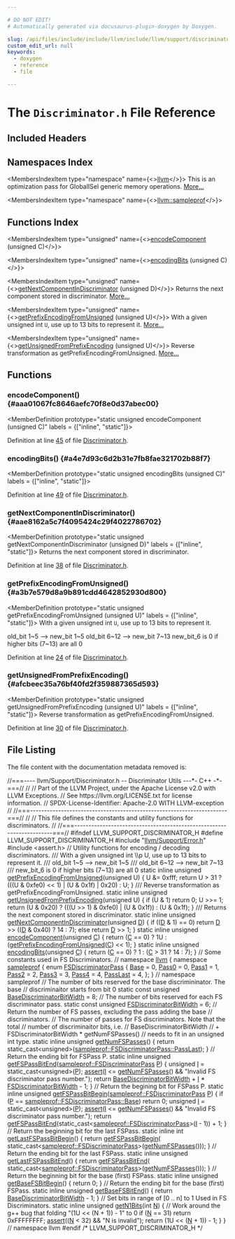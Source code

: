 ```yaml
---

# DO NOT EDIT!
# Automatically generated via docusaurus-plugin-doxygen by Doxygen.

slug: /api/files/include/include/llvm/include/llvm/support/discriminator-h
custom_edit_url: null
keywords:
  - doxygen
  - reference
  - file

---
```





# The `Discriminator.h` File Reference

<DoxygenPage pluginConfig={pluginConfig}>



## Included Headers

<IncludesList>
<IncludesListItem
  filePath="llvm/Support/Error.h"
  permalink="/docs/api/files/include/include/llvm/include/llvm/support/error-h"
  isLocal="true" />
<IncludesListItem
  filePath="assert.h"
  permalink=""
  isLocal="false" />
</IncludesList>

## Namespaces Index

<MembersIndex>

<MembersIndexItem
  type="namespace"
  name={<><a href="/docs/api/namespaces/llvm">llvm</a></>}>
This is an optimization pass for GlobalISel generic memory operations. <a href="/docs/api/namespaces/llvm/#details">More...</a>
</MembersIndexItem>

<MembersIndexItem
  type="namespace"
  name={<><a href="/docs/api/namespaces/llvm/sampleprof">llvm::sampleprof</a></>}>
</MembersIndexItem>

</MembersIndex>

## Functions Index

<MembersIndex>

<MembersIndexItem
  type="unsigned"
  name={<><a href="#aaa01067fc8646aefc70f8e0d37abec00">encodeComponent</a> (unsigned C)</>}>
</MembersIndexItem>

<MembersIndexItem
  type="unsigned"
  name={<><a href="#a4e7d93c6d2b31e7fb8fae321702b88f7">encodingBits</a> (unsigned C)</>}>
</MembersIndexItem>

<MembersIndexItem
  type="unsigned"
  name={<><a href="#aae8162a5c7f4095424c29f4022786702">getNextComponentInDiscriminator</a> (unsigned D)</>}>
Returns the next component stored in discriminator. <a href="#aae8162a5c7f4095424c29f4022786702">More...</a>
</MembersIndexItem>

<MembersIndexItem
  type="unsigned"
  name={<><a href="#a3b7e579d8a9b891cdd4642852930d800">getPrefixEncodingFromUnsigned</a> (unsigned U)</>}>
With a given unsigned int <code>U</code>, use up to 13 bits to represent it. <a href="#a3b7e579d8a9b891cdd4642852930d800">More...</a>
</MembersIndexItem>

<MembersIndexItem
  type="unsigned"
  name={<><a href="#afcbeec35a76bf40fd2f359887365d593">getUnsignedFromPrefixEncoding</a> (unsigned U)</>}>
Reverse transformation as getPrefixEncodingFromUnsigned. <a href="#afcbeec35a76bf40fd2f359887365d593">More...</a>
</MembersIndexItem>

</MembersIndex>


<SectionDefinition>

## Functions

### encodeComponent() {#aaa01067fc8646aefc70f8e0d37abec00}

<MemberDefinition
  prototype="static unsigned encodeComponent (unsigned C)"
  labels = {["inline", "static"]}>

Definition at line <a href="#l00045">45</a> of file <a href="/docs/api/files/include/include/llvm/include/llvm/support/discriminator-h">Discriminator.h</a>.
</MemberDefinition>

### encodingBits() {#a4e7d93c6d2b31e7fb8fae321702b88f7}

<MemberDefinition
  prototype="static unsigned encodingBits (unsigned C)"
  labels = {["inline", "static"]}>

Definition at line <a href="#l00049">49</a> of file <a href="/docs/api/files/include/include/llvm/include/llvm/support/discriminator-h">Discriminator.h</a>.
</MemberDefinition>

### getNextComponentInDiscriminator() {#aae8162a5c7f4095424c29f4022786702}

<MemberDefinition
  prototype="static unsigned getNextComponentInDiscriminator (unsigned D)"
  labels = {["inline", "static"]}>
Returns the next component stored in discriminator.

Definition at line <a href="#l00038">38</a> of file <a href="/docs/api/files/include/include/llvm/include/llvm/support/discriminator-h">Discriminator.h</a>.
</MemberDefinition>

### getPrefixEncodingFromUnsigned() {#a3b7e579d8a9b891cdd4642852930d800}

<MemberDefinition
  prototype="static unsigned getPrefixEncodingFromUnsigned (unsigned U)"
  labels = {["inline", "static"]}>
With a given unsigned int <code>U</code>, use up to 13 bits to represent it.

old&#95;bit 1~5 --&gt; new&#95;bit 1~5 old&#95;bit 6~12 --&gt; new&#95;bit 7~13 new&#95;bit&#95;6 is 0 if higher bits (7~13) are all 0

Definition at line <a href="#l00024">24</a> of file <a href="/docs/api/files/include/include/llvm/include/llvm/support/discriminator-h">Discriminator.h</a>.
</MemberDefinition>

### getUnsignedFromPrefixEncoding() {#afcbeec35a76bf40fd2f359887365d593}

<MemberDefinition
  prototype="static unsigned getUnsignedFromPrefixEncoding (unsigned U)"
  labels = {["inline", "static"]}>
Reverse transformation as getPrefixEncodingFromUnsigned.

Definition at line <a href="#l00030">30</a> of file <a href="/docs/api/files/include/include/llvm/include/llvm/support/discriminator-h">Discriminator.h</a>.
</MemberDefinition>

</SectionDefinition>

## File Listing

The file content with the documentation metadata removed is:

<ProgramListing>

<Link id="l00001" /><CodeLine lineNumber="1"><span class="doxyHighlightComment">//===---- llvm/Support/Discriminator.h -- Discriminator Utils ---&#42;- C++ -&#42;-===//</span></CodeLine>
<Link id="l00002" /><CodeLine lineNumber="2"><span class="doxyHighlightComment">//</span></CodeLine>
<Link id="l00003" /><CodeLine lineNumber="3"><span class="doxyHighlightComment">// Part of the LLVM Project, under the Apache License v2.0 with LLVM Exceptions.</span></CodeLine>
<Link id="l00004" /><CodeLine lineNumber="4"><span class="doxyHighlightComment">// See https://llvm.org/LICENSE.txt for license information.</span></CodeLine>
<Link id="l00005" /><CodeLine lineNumber="5"><span class="doxyHighlightComment">// SPDX-License-Identifier: Apache-2.0 WITH LLVM-exception</span></CodeLine>
<Link id="l00006" /><CodeLine lineNumber="6"><span class="doxyHighlightComment">//</span></CodeLine>
<Link id="l00007" /><CodeLine lineNumber="7"><span class="doxyHighlightComment">//===----------------------------------------------------------------------===//</span></CodeLine>
<Link id="l00008" /><CodeLine lineNumber="8"><span class="doxyHighlightComment">//</span></CodeLine>
<Link id="l00009" /><CodeLine lineNumber="9"><span class="doxyHighlightComment">// This file defines the constants and utility functions for discriminators.</span></CodeLine>
<Link id="l00010" /><CodeLine lineNumber="10"><span class="doxyHighlightComment">//</span></CodeLine>
<Link id="l00011" /><CodeLine lineNumber="11"><span class="doxyHighlightComment">//===----------------------------------------------------------------------===//</span></CodeLine>
<Link id="l00012" /><CodeLine lineNumber="12"></CodeLine>
<Link id="l00013" /><CodeLine lineNumber="13"><span class="doxyHighlightPreprocessor">#ifndef LLVM&#95;SUPPORT&#95;DISCRIMINATOR&#95;H</span></CodeLine>
<Link id="l00014" /><CodeLine lineNumber="14"><span class="doxyHighlightPreprocessor">#define LLVM&#95;SUPPORT&#95;DISCRIMINATOR&#95;H</span></CodeLine>
<Link id="l00015" /><CodeLine lineNumber="15"></CodeLine>
<Link id="l00016" /><CodeLine lineNumber="16"><span class="doxyHighlightPreprocessor">#include &quot;<a href="/docs/api/files/include/include/llvm/include/llvm/support/error-h">llvm/Support/Error.h</a>&quot;</span></CodeLine>
<Link id="l00017" /><CodeLine lineNumber="17"><span class="doxyHighlightPreprocessor">#include &lt;assert.h&gt;</span></CodeLine>
<Link id="l00018" /><CodeLine lineNumber="18"></CodeLine>
<Link id="l00019" /><CodeLine lineNumber="19"><span class="doxyHighlightComment">// Utility functions for encoding / decoding discriminators.</span></CodeLine>
<Link id="l00020" /><CodeLine lineNumber="20"><span class="doxyHighlightComment">/// With a given unsigned int \\p U, use up to 13 bits to represent it.</span></CodeLine>
<Link id="l00021" /><CodeLine lineNumber="21"><span class="doxyHighlightComment">/// old&#95;bit 1~5  --&gt; new&#95;bit 1~5</span></CodeLine>
<Link id="l00022" /><CodeLine lineNumber="22"><span class="doxyHighlightComment">/// old&#95;bit 6~12 --&gt; new&#95;bit 7~13</span></CodeLine>
<Link id="l00023" /><CodeLine lineNumber="23"><span class="doxyHighlightComment">/// new&#95;bit&#95;6 is 0 if higher bits (7~13) are all 0</span></CodeLine>
<Link id="l00024" /><CodeLine lineNumber="24" lineLink="#a3b7e579d8a9b891cdd4642852930d800"><span class="doxyHighlightKeyword">static</span><span class="doxyHighlight"> </span><span class="doxyHighlightKeyword">inline</span><span class="doxyHighlight"> </span><span class="doxyHighlightKeywordType">unsigned</span><span class="doxyHighlight"> <a href="#a3b7e579d8a9b891cdd4642852930d800">getPrefixEncodingFromUnsigned</a>(</span><span class="doxyHighlightKeywordType">unsigned</span><span class="doxyHighlight"> U) &#123;</span></CodeLine>
<Link id="l00025" /><CodeLine lineNumber="25"><span class="doxyHighlight">  U &amp;= 0xfff;</span></CodeLine>
<Link id="l00026" /><CodeLine lineNumber="26"><span class="doxyHighlight">  </span><span class="doxyHighlightKeywordFlow">return</span><span class="doxyHighlight"> U &gt; 31 ? (((U &amp; 0xfe0) &lt;&lt; 1) | (U &amp; 0x1f) | 0x20) : U;</span></CodeLine>
<Link id="l00027" /><CodeLine lineNumber="27"><span class="doxyHighlight">&#125;</span></CodeLine>
<Link id="l00028" /><CodeLine lineNumber="28"></CodeLine>
<Link id="l00029" /><CodeLine lineNumber="29"><span class="doxyHighlightComment">/// Reverse transformation as getPrefixEncodingFromUnsigned.</span></CodeLine>
<Link id="l00030" /><CodeLine lineNumber="30" lineLink="#afcbeec35a76bf40fd2f359887365d593"><span class="doxyHighlightKeyword">static</span><span class="doxyHighlight"> </span><span class="doxyHighlightKeyword">inline</span><span class="doxyHighlight"> </span><span class="doxyHighlightKeywordType">unsigned</span><span class="doxyHighlight"> <a href="#afcbeec35a76bf40fd2f359887365d593">getUnsignedFromPrefixEncoding</a>(</span><span class="doxyHighlightKeywordType">unsigned</span><span class="doxyHighlight"> U) &#123;</span></CodeLine>
<Link id="l00031" /><CodeLine lineNumber="31"><span class="doxyHighlight">  </span><span class="doxyHighlightKeywordFlow">if</span><span class="doxyHighlight"> (U &amp; 1)</span></CodeLine>
<Link id="l00032" /><CodeLine lineNumber="32"><span class="doxyHighlight">    </span><span class="doxyHighlightKeywordFlow">return</span><span class="doxyHighlight"> 0;</span></CodeLine>
<Link id="l00033" /><CodeLine lineNumber="33"><span class="doxyHighlight">  U &gt;&gt;= 1;</span></CodeLine>
<Link id="l00034" /><CodeLine lineNumber="34"><span class="doxyHighlight">  </span><span class="doxyHighlightKeywordFlow">return</span><span class="doxyHighlight"> (U &amp; 0x20) ? (((U &gt;&gt; 1) &amp; 0xfe0) | (U &amp; 0x1f)) : (U &amp; 0x1f);</span></CodeLine>
<Link id="l00035" /><CodeLine lineNumber="35"><span class="doxyHighlight">&#125;</span></CodeLine>
<Link id="l00036" /><CodeLine lineNumber="36"></CodeLine>
<Link id="l00037" /><CodeLine lineNumber="37"><span class="doxyHighlightComment">/// Returns the next component stored in discriminator.</span></CodeLine>
<Link id="l00038" /><CodeLine lineNumber="38" lineLink="#aae8162a5c7f4095424c29f4022786702"><span class="doxyHighlightKeyword">static</span><span class="doxyHighlight"> </span><span class="doxyHighlightKeyword">inline</span><span class="doxyHighlight"> </span><span class="doxyHighlightKeywordType">unsigned</span><span class="doxyHighlight"> <a href="#aae8162a5c7f4095424c29f4022786702">getNextComponentInDiscriminator</a>(</span><span class="doxyHighlightKeywordType">unsigned</span><span class="doxyHighlight"> <a href="/docs/api/files/lib/lib/ir/builtingcs-cpp/#a6a9f043784cf87001c84980afa76da82">D</a>) &#123;</span></CodeLine>
<Link id="l00039" /><CodeLine lineNumber="39"><span class="doxyHighlight">  </span><span class="doxyHighlightKeywordFlow">if</span><span class="doxyHighlight"> ((<a href="/docs/api/files/lib/lib/ir/builtingcs-cpp/#a6a9f043784cf87001c84980afa76da82">D</a> &amp; 1) == 0)</span></CodeLine>
<Link id="l00040" /><CodeLine lineNumber="40"><span class="doxyHighlight">    </span><span class="doxyHighlightKeywordFlow">return</span><span class="doxyHighlight"> <a href="/docs/api/files/lib/lib/ir/builtingcs-cpp/#a6a9f043784cf87001c84980afa76da82">D</a> &gt;&gt; ((<a href="/docs/api/files/lib/lib/ir/builtingcs-cpp/#a6a9f043784cf87001c84980afa76da82">D</a> &amp; 0x40) ? 14 : 7);</span></CodeLine>
<Link id="l00041" /><CodeLine lineNumber="41"><span class="doxyHighlight">  </span><span class="doxyHighlightKeywordFlow">else</span></CodeLine>
<Link id="l00042" /><CodeLine lineNumber="42"><span class="doxyHighlight">    </span><span class="doxyHighlightKeywordFlow">return</span><span class="doxyHighlight"> <a href="/docs/api/files/lib/lib/ir/builtingcs-cpp/#a6a9f043784cf87001c84980afa76da82">D</a> &gt;&gt; 1;</span></CodeLine>
<Link id="l00043" /><CodeLine lineNumber="43"><span class="doxyHighlight">&#125;</span></CodeLine>
<Link id="l00044" /><CodeLine lineNumber="44"></CodeLine>
<Link id="l00045" /><CodeLine lineNumber="45" lineLink="#aaa01067fc8646aefc70f8e0d37abec00"><span class="doxyHighlightKeyword">static</span><span class="doxyHighlight"> </span><span class="doxyHighlightKeyword">inline</span><span class="doxyHighlight"> </span><span class="doxyHighlightKeywordType">unsigned</span><span class="doxyHighlight"> <a href="#aaa01067fc8646aefc70f8e0d37abec00">encodeComponent</a>(</span><span class="doxyHighlightKeywordType">unsigned</span><span class="doxyHighlight"> <a href="/docs/api/files/lib/lib/ir/builtingcs-cpp/#a1960c14773241d6a238d2db593abe552">C</a>) &#123;</span></CodeLine>
<Link id="l00046" /><CodeLine lineNumber="46"><span class="doxyHighlight">  </span><span class="doxyHighlightKeywordFlow">return</span><span class="doxyHighlight"> (<a href="/docs/api/files/lib/lib/ir/builtingcs-cpp/#a1960c14773241d6a238d2db593abe552">C</a> == 0) ? 1U : (<a href="#a3b7e579d8a9b891cdd4642852930d800">getPrefixEncodingFromUnsigned</a>(<a href="/docs/api/files/lib/lib/ir/builtingcs-cpp/#a1960c14773241d6a238d2db593abe552">C</a>) &lt;&lt; 1);</span></CodeLine>
<Link id="l00047" /><CodeLine lineNumber="47"><span class="doxyHighlight">&#125;</span></CodeLine>
<Link id="l00048" /><CodeLine lineNumber="48"></CodeLine>
<Link id="l00049" /><CodeLine lineNumber="49" lineLink="#a4e7d93c6d2b31e7fb8fae321702b88f7"><span class="doxyHighlightKeyword">static</span><span class="doxyHighlight"> </span><span class="doxyHighlightKeyword">inline</span><span class="doxyHighlight"> </span><span class="doxyHighlightKeywordType">unsigned</span><span class="doxyHighlight"> <a href="#a4e7d93c6d2b31e7fb8fae321702b88f7">encodingBits</a>(</span><span class="doxyHighlightKeywordType">unsigned</span><span class="doxyHighlight"> <a href="/docs/api/files/lib/lib/ir/builtingcs-cpp/#a1960c14773241d6a238d2db593abe552">C</a>) &#123;</span></CodeLine>
<Link id="l00050" /><CodeLine lineNumber="50"><span class="doxyHighlight">  </span><span class="doxyHighlightKeywordFlow">return</span><span class="doxyHighlight"> (<a href="/docs/api/files/lib/lib/ir/builtingcs-cpp/#a1960c14773241d6a238d2db593abe552">C</a> == 0) ? 1 : (<a href="/docs/api/files/lib/lib/ir/builtingcs-cpp/#a1960c14773241d6a238d2db593abe552">C</a> &gt; 31 ? 14 : 7);</span></CodeLine>
<Link id="l00051" /><CodeLine lineNumber="51"><span class="doxyHighlight">&#125;</span></CodeLine>
<Link id="l00052" /><CodeLine lineNumber="52"></CodeLine>
<Link id="l00053" /><CodeLine lineNumber="53"><span class="doxyHighlightComment">// Some constants used in FS Discriminators.</span></CodeLine>
<Link id="l00054" /><CodeLine lineNumber="54"><span class="doxyHighlightComment">//</span></CodeLine>
<Link id="l00055" /><CodeLine lineNumber="55"><span class="doxyHighlightKeyword">namespace </span><span class="doxyHighlight"><a href="/docs/api/namespaces/llvm">llvm</a> &#123;</span></CodeLine>
<Link id="l00056" /><CodeLine lineNumber="56"><span class="doxyHighlightKeyword">namespace </span><span class="doxyHighlight"><a href="/docs/api/namespaces/llvm/sampleprof">sampleprof</a> &#123;</span></CodeLine>
<Link id="l00057" /><CodeLine lineNumber="57" lineLink="/docs/api/namespaces/llvm/sampleprof/#a702f69807459cc25db5754a5f179d3fc"><span class="doxyHighlightKeyword">enum</span><span class="doxyHighlight"> <a href="/docs/api/namespaces/llvm/sampleprof/#a702f69807459cc25db5754a5f179d3fc">FSDiscriminatorPass</a> &#123;</span></CodeLine>
<Link id="l00058" /><CodeLine lineNumber="58" lineLink="/docs/api/namespaces/llvm/sampleprof/#a702f69807459cc25db5754a5f179d3fcaf6fbeb8fa9f451468611536b00878d41"><span class="doxyHighlight">  <a href="/docs/api/namespaces/llvm/sampleprof/#a702f69807459cc25db5754a5f179d3fcaf6fbeb8fa9f451468611536b00878d41">Base</a> = 0,</span></CodeLine>
<Link id="l00059" /><CodeLine lineNumber="59" lineLink="/docs/api/namespaces/llvm/sampleprof/#a702f69807459cc25db5754a5f179d3fcaecac75b312553224eca5a13b7e222e4c"><span class="doxyHighlight">  <a href="/docs/api/namespaces/llvm/sampleprof/#a702f69807459cc25db5754a5f179d3fcaecac75b312553224eca5a13b7e222e4c">Pass0</a> = 0,</span></CodeLine>
<Link id="l00060" /><CodeLine lineNumber="60" lineLink="/docs/api/namespaces/llvm/sampleprof/#a702f69807459cc25db5754a5f179d3fcace32085fe6ce312e1c9cbd47be81e1dd"><span class="doxyHighlight">  <a href="/docs/api/namespaces/llvm/sampleprof/#a702f69807459cc25db5754a5f179d3fcace32085fe6ce312e1c9cbd47be81e1dd">Pass1</a> = 1,</span></CodeLine>
<Link id="l00061" /><CodeLine lineNumber="61" lineLink="/docs/api/namespaces/llvm/sampleprof/#a702f69807459cc25db5754a5f179d3fca3c638985cb838784ad418f440c5cfa88"><span class="doxyHighlight">  <a href="/docs/api/namespaces/llvm/sampleprof/#a702f69807459cc25db5754a5f179d3fca3c638985cb838784ad418f440c5cfa88">Pass2</a> = 2,</span></CodeLine>
<Link id="l00062" /><CodeLine lineNumber="62" lineLink="/docs/api/namespaces/llvm/sampleprof/#a702f69807459cc25db5754a5f179d3fcadf1f12c009d4377e0c4046e27d0010dd"><span class="doxyHighlight">  <a href="/docs/api/namespaces/llvm/sampleprof/#a702f69807459cc25db5754a5f179d3fcadf1f12c009d4377e0c4046e27d0010dd">Pass3</a> = 3,</span></CodeLine>
<Link id="l00063" /><CodeLine lineNumber="63" lineLink="/docs/api/namespaces/llvm/sampleprof/#a702f69807459cc25db5754a5f179d3fcab1413fdfc73aba9979becfeb75814626"><span class="doxyHighlight">  <a href="/docs/api/namespaces/llvm/sampleprof/#a702f69807459cc25db5754a5f179d3fcab1413fdfc73aba9979becfeb75814626">Pass4</a> = 4,</span></CodeLine>
<Link id="l00064" /><CodeLine lineNumber="64" lineLink="/docs/api/namespaces/llvm/sampleprof/#a702f69807459cc25db5754a5f179d3fca1834780943e50184c1e1555ab70a85da"><span class="doxyHighlight">  <a href="/docs/api/namespaces/llvm/sampleprof/#a702f69807459cc25db5754a5f179d3fca1834780943e50184c1e1555ab70a85da">PassLast</a> = 4,</span></CodeLine>
<Link id="l00065" /><CodeLine lineNumber="65"><span class="doxyHighlight">&#125;;</span></CodeLine>
<Link id="l00066" /><CodeLine lineNumber="66"><span class="doxyHighlight">&#125; </span><span class="doxyHighlightComment">// namespace sampleprof</span></CodeLine>
<Link id="l00067" /><CodeLine lineNumber="67"></CodeLine>
<Link id="l00068" /><CodeLine lineNumber="68"><span class="doxyHighlightComment">// The number of bits reserved for the base discrimininator. The base</span></CodeLine>
<Link id="l00069" /><CodeLine lineNumber="69"><span class="doxyHighlightComment">// discriminaitor starts from bit 0</span></CodeLine>
<Link id="l00070" /><CodeLine lineNumber="70" lineLink="/docs/api/namespaces/llvm/#af07a91425de3c318320182356ddd5e94"><span class="doxyHighlightKeyword">static</span><span class="doxyHighlight"> </span><span class="doxyHighlightKeyword">const</span><span class="doxyHighlight"> </span><span class="doxyHighlightKeywordType">unsigned</span><span class="doxyHighlight"> <a href="/docs/api/namespaces/llvm/#af07a91425de3c318320182356ddd5e94">BaseDiscriminatorBitWidth</a> = 8;</span></CodeLine>
<Link id="l00071" /><CodeLine lineNumber="71"></CodeLine>
<Link id="l00072" /><CodeLine lineNumber="72"><span class="doxyHighlightComment">// The number of bits reserved for each FS discriminator pass.</span></CodeLine>
<Link id="l00073" /><CodeLine lineNumber="73" lineLink="/docs/api/namespaces/llvm/#ad61c2e4726296f7cc862ff951141173e"><span class="doxyHighlightKeyword">static</span><span class="doxyHighlight"> </span><span class="doxyHighlightKeyword">const</span><span class="doxyHighlight"> </span><span class="doxyHighlightKeywordType">unsigned</span><span class="doxyHighlight"> <a href="/docs/api/namespaces/llvm/#ad61c2e4726296f7cc862ff951141173e">FSDiscriminatorBitWidth</a> = 6;</span></CodeLine>
<Link id="l00074" /><CodeLine lineNumber="74"></CodeLine>
<Link id="l00075" /><CodeLine lineNumber="75"><span class="doxyHighlightComment">// Return the number of FS passes, excluding the pass adding the base</span></CodeLine>
<Link id="l00076" /><CodeLine lineNumber="76"><span class="doxyHighlightComment">// discriminators.</span></CodeLine>
<Link id="l00077" /><CodeLine lineNumber="77"><span class="doxyHighlightComment">// The number of passes for FS discriminators. Note that the total</span></CodeLine>
<Link id="l00078" /><CodeLine lineNumber="78"><span class="doxyHighlightComment">// number of discriminaitor bits, i.e.</span></CodeLine>
<Link id="l00079" /><CodeLine lineNumber="79"><span class="doxyHighlightComment">// BaseDiscriminatorBitWidth</span></CodeLine>
<Link id="l00080" /><CodeLine lineNumber="80"><span class="doxyHighlightComment">//  + FSDiscriminatorBitWidth &#42; getNumFSPasses()</span></CodeLine>
<Link id="l00081" /><CodeLine lineNumber="81"><span class="doxyHighlightComment">// needs to fit in an unsigned int type.</span></CodeLine>
<Link id="l00082" /><CodeLine lineNumber="82" lineLink="/docs/api/namespaces/llvm/#a26159ad1397c71d2fe8e5bdc445b0d8e"><span class="doxyHighlightKeyword">static</span><span class="doxyHighlight"> </span><span class="doxyHighlightKeyword">inline</span><span class="doxyHighlight"> </span><span class="doxyHighlightKeywordType">unsigned</span><span class="doxyHighlight"> <a href="/docs/api/namespaces/llvm/#a26159ad1397c71d2fe8e5bdc445b0d8e">getNumFSPasses</a>() &#123;</span></CodeLine>
<Link id="l00083" /><CodeLine lineNumber="83"><span class="doxyHighlight">  </span><span class="doxyHighlightKeywordFlow">return</span><span class="doxyHighlight"> </span><span class="doxyHighlightKeyword">static&#95;cast&lt;</span><span class="doxyHighlightKeywordType">unsigned</span><span class="doxyHighlightKeyword">&gt;</span><span class="doxyHighlight">(<a href="/docs/api/namespaces/llvm/sampleprof/#a702f69807459cc25db5754a5f179d3fca1834780943e50184c1e1555ab70a85da">sampleprof::FSDiscriminatorPass::PassLast</a>);</span></CodeLine>
<Link id="l00084" /><CodeLine lineNumber="84"><span class="doxyHighlight">&#125;</span></CodeLine>
<Link id="l00085" /><CodeLine lineNumber="85"></CodeLine>
<Link id="l00086" /><CodeLine lineNumber="86"><span class="doxyHighlightComment">// Return the ending bit for FSPass P.</span></CodeLine>
<Link id="l00087" /><CodeLine lineNumber="87" lineLink="/docs/api/namespaces/llvm/#a54f635dae16f504eb603ff2842f39d97"><span class="doxyHighlightKeyword">static</span><span class="doxyHighlight"> </span><span class="doxyHighlightKeyword">inline</span><span class="doxyHighlight"> </span><span class="doxyHighlightKeywordType">unsigned</span><span class="doxyHighlight"> <a href="/docs/api/namespaces/llvm/#a54f635dae16f504eb603ff2842f39d97">getFSPassBitEnd</a>(<a href="/docs/api/namespaces/llvm/sampleprof/#a702f69807459cc25db5754a5f179d3fc">sampleprof::FSDiscriminatorPass</a> <a href="/docs/api/files/lib/lib/option/option-cpp/#a04665169063c8ca1f2ea96c27fc7c2b2">P</a>) &#123;</span></CodeLine>
<Link id="l00088" /><CodeLine lineNumber="88"><span class="doxyHighlight">  </span><span class="doxyHighlightKeywordType">unsigned</span><span class="doxyHighlight"> <a href="/docs/api/files/lib/lib/support/md5-cpp/#ac0eafdc9ee161b71e7af98af736952fd">I</a> = </span><span class="doxyHighlightKeyword">static&#95;cast&lt;</span><span class="doxyHighlightKeywordType">unsigned</span><span class="doxyHighlightKeyword">&gt;</span><span class="doxyHighlight">(<a href="/docs/api/files/lib/lib/option/option-cpp/#a04665169063c8ca1f2ea96c27fc7c2b2">P</a>);</span></CodeLine>
<Link id="l00089" /><CodeLine lineNumber="89"><span class="doxyHighlight">  <a href="/docs/api/files/lib/lib/target/lib/target/amdgpu/silowercontrolflow-cpp/#a4868c5d81c5ccc98c47aeab6244346a0">assert</a>(<a href="/docs/api/files/lib/lib/support/md5-cpp/#ac0eafdc9ee161b71e7af98af736952fd">I</a> &lt;= <a href="/docs/api/namespaces/llvm/#a26159ad1397c71d2fe8e5bdc445b0d8e">getNumFSPasses</a>() &amp;&amp; </span><span class="doxyHighlightStringLiteral">&quot;Invalid FS discriminator pass number.&quot;</span><span class="doxyHighlight">);</span></CodeLine>
<Link id="l00090" /><CodeLine lineNumber="90"><span class="doxyHighlight">  </span><span class="doxyHighlightKeywordFlow">return</span><span class="doxyHighlight"> <a href="/docs/api/namespaces/llvm/#af07a91425de3c318320182356ddd5e94">BaseDiscriminatorBitWidth</a> + <a href="/docs/api/files/lib/lib/support/md5-cpp/#ac0eafdc9ee161b71e7af98af736952fd">I</a> &#42; <a href="/docs/api/namespaces/llvm/#ad61c2e4726296f7cc862ff951141173e">FSDiscriminatorBitWidth</a> - 1;</span></CodeLine>
<Link id="l00091" /><CodeLine lineNumber="91"><span class="doxyHighlight">&#125;</span></CodeLine>
<Link id="l00092" /><CodeLine lineNumber="92"></CodeLine>
<Link id="l00093" /><CodeLine lineNumber="93"><span class="doxyHighlightComment">// Return the begining bit for FSPass P.</span></CodeLine>
<Link id="l00094" /><CodeLine lineNumber="94" lineLink="/docs/api/namespaces/llvm/#a08ea26e634dcb06e8416fab025c91ffd"><span class="doxyHighlightKeyword">static</span><span class="doxyHighlight"> </span><span class="doxyHighlightKeyword">inline</span><span class="doxyHighlight"> </span><span class="doxyHighlightKeywordType">unsigned</span><span class="doxyHighlight"> <a href="/docs/api/namespaces/llvm/#a08ea26e634dcb06e8416fab025c91ffd">getFSPassBitBegin</a>(<a href="/docs/api/namespaces/llvm/sampleprof/#a702f69807459cc25db5754a5f179d3fc">sampleprof::FSDiscriminatorPass</a> <a href="/docs/api/files/lib/lib/option/option-cpp/#a04665169063c8ca1f2ea96c27fc7c2b2">P</a>) &#123;</span></CodeLine>
<Link id="l00095" /><CodeLine lineNumber="95"><span class="doxyHighlight">  </span><span class="doxyHighlightKeywordFlow">if</span><span class="doxyHighlight"> (<a href="/docs/api/files/lib/lib/option/option-cpp/#a04665169063c8ca1f2ea96c27fc7c2b2">P</a> == <a href="/docs/api/namespaces/llvm/sampleprof/#a702f69807459cc25db5754a5f179d3fcaf6fbeb8fa9f451468611536b00878d41">sampleprof::FSDiscriminatorPass::Base</a>)</span></CodeLine>
<Link id="l00096" /><CodeLine lineNumber="96"><span class="doxyHighlight">    </span><span class="doxyHighlightKeywordFlow">return</span><span class="doxyHighlight"> 0;</span></CodeLine>
<Link id="l00097" /><CodeLine lineNumber="97"><span class="doxyHighlight">  </span><span class="doxyHighlightKeywordType">unsigned</span><span class="doxyHighlight"> <a href="/docs/api/files/lib/lib/support/md5-cpp/#ac0eafdc9ee161b71e7af98af736952fd">I</a> = </span><span class="doxyHighlightKeyword">static&#95;cast&lt;</span><span class="doxyHighlightKeywordType">unsigned</span><span class="doxyHighlightKeyword">&gt;</span><span class="doxyHighlight">(<a href="/docs/api/files/lib/lib/option/option-cpp/#a04665169063c8ca1f2ea96c27fc7c2b2">P</a>);</span></CodeLine>
<Link id="l00098" /><CodeLine lineNumber="98"><span class="doxyHighlight">  <a href="/docs/api/files/lib/lib/target/lib/target/amdgpu/silowercontrolflow-cpp/#a4868c5d81c5ccc98c47aeab6244346a0">assert</a>(<a href="/docs/api/files/lib/lib/support/md5-cpp/#ac0eafdc9ee161b71e7af98af736952fd">I</a> &lt;= <a href="/docs/api/namespaces/llvm/#a26159ad1397c71d2fe8e5bdc445b0d8e">getNumFSPasses</a>() &amp;&amp; </span><span class="doxyHighlightStringLiteral">&quot;Invalid FS discriminator pass number.&quot;</span><span class="doxyHighlight">);</span></CodeLine>
<Link id="l00099" /><CodeLine lineNumber="99"><span class="doxyHighlight">  </span><span class="doxyHighlightKeywordFlow">return</span><span class="doxyHighlight"> <a href="/docs/api/namespaces/llvm/#a54f635dae16f504eb603ff2842f39d97">getFSPassBitEnd</a>(</span><span class="doxyHighlightKeyword">static&#95;cast&lt;</span><span class="doxyHighlight"><a href="/docs/api/namespaces/llvm/sampleprof/#a702f69807459cc25db5754a5f179d3fc">sampleprof::FSDiscriminatorPass</a></span><span class="doxyHighlightKeyword">&gt;</span><span class="doxyHighlight">(<a href="/docs/api/files/lib/lib/support/md5-cpp/#ac0eafdc9ee161b71e7af98af736952fd">I</a> - 1)) +</span></CodeLine>
<Link id="l00100" /><CodeLine lineNumber="100"><span class="doxyHighlight">         1;</span></CodeLine>
<Link id="l00101" /><CodeLine lineNumber="101"><span class="doxyHighlight">&#125;</span></CodeLine>
<Link id="l00102" /><CodeLine lineNumber="102"></CodeLine>
<Link id="l00103" /><CodeLine lineNumber="103"><span class="doxyHighlightComment">// Return the beginning bit for the last FSPass.</span></CodeLine>
<Link id="l00104" /><CodeLine lineNumber="104" lineLink="/docs/api/namespaces/llvm/#a038a11030e33d623ce9127541f6af117"><span class="doxyHighlightKeyword">static</span><span class="doxyHighlight"> </span><span class="doxyHighlightKeyword">inline</span><span class="doxyHighlight"> </span><span class="doxyHighlightKeywordType">int</span><span class="doxyHighlight"> <a href="/docs/api/namespaces/llvm/#a038a11030e33d623ce9127541f6af117">getLastFSPassBitBegin</a>() &#123;</span></CodeLine>
<Link id="l00105" /><CodeLine lineNumber="105"><span class="doxyHighlight">  </span><span class="doxyHighlightKeywordFlow">return</span><span class="doxyHighlight"> <a href="/docs/api/namespaces/llvm/#a08ea26e634dcb06e8416fab025c91ffd">getFSPassBitBegin</a>(</span></CodeLine>
<Link id="l00106" /><CodeLine lineNumber="106"><span class="doxyHighlight">      </span><span class="doxyHighlightKeyword">static&#95;cast&lt;</span><span class="doxyHighlight"><a href="/docs/api/namespaces/llvm/sampleprof/#a702f69807459cc25db5754a5f179d3fc">sampleprof::FSDiscriminatorPass</a></span><span class="doxyHighlightKeyword">&gt;</span><span class="doxyHighlight">(<a href="/docs/api/namespaces/llvm/#a26159ad1397c71d2fe8e5bdc445b0d8e">getNumFSPasses</a>()));</span></CodeLine>
<Link id="l00107" /><CodeLine lineNumber="107"><span class="doxyHighlight">&#125;</span></CodeLine>
<Link id="l00108" /><CodeLine lineNumber="108"></CodeLine>
<Link id="l00109" /><CodeLine lineNumber="109"><span class="doxyHighlightComment">// Return the ending bit for the last FSPass.</span></CodeLine>
<Link id="l00110" /><CodeLine lineNumber="110" lineLink="/docs/api/namespaces/llvm/#acfddcbcee97415e63a37b7fd6524c05f"><span class="doxyHighlightKeyword">static</span><span class="doxyHighlight"> </span><span class="doxyHighlightKeyword">inline</span><span class="doxyHighlight"> </span><span class="doxyHighlightKeywordType">unsigned</span><span class="doxyHighlight"> <a href="/docs/api/namespaces/llvm/#acfddcbcee97415e63a37b7fd6524c05f">getLastFSPassBitEnd</a>() &#123;</span></CodeLine>
<Link id="l00111" /><CodeLine lineNumber="111"><span class="doxyHighlight">  </span><span class="doxyHighlightKeywordFlow">return</span><span class="doxyHighlight"> <a href="/docs/api/namespaces/llvm/#a54f635dae16f504eb603ff2842f39d97">getFSPassBitEnd</a>(</span></CodeLine>
<Link id="l00112" /><CodeLine lineNumber="112"><span class="doxyHighlight">      </span><span class="doxyHighlightKeyword">static&#95;cast&lt;</span><span class="doxyHighlight"><a href="/docs/api/namespaces/llvm/sampleprof/#a702f69807459cc25db5754a5f179d3fc">sampleprof::FSDiscriminatorPass</a></span><span class="doxyHighlightKeyword">&gt;</span><span class="doxyHighlight">(<a href="/docs/api/namespaces/llvm/#a26159ad1397c71d2fe8e5bdc445b0d8e">getNumFSPasses</a>()));</span></CodeLine>
<Link id="l00113" /><CodeLine lineNumber="113"><span class="doxyHighlight">&#125;</span></CodeLine>
<Link id="l00114" /><CodeLine lineNumber="114"></CodeLine>
<Link id="l00115" /><CodeLine lineNumber="115"><span class="doxyHighlightComment">// Return the beginning bit for the base (first) FSPass.</span></CodeLine>
<Link id="l00116" /><CodeLine lineNumber="116" lineLink="/docs/api/namespaces/llvm/#a47d49b9aee7e345f30ccbdd40e334456"><span class="doxyHighlightKeyword">static</span><span class="doxyHighlight"> </span><span class="doxyHighlightKeyword">inline</span><span class="doxyHighlight"> </span><span class="doxyHighlightKeywordType">unsigned</span><span class="doxyHighlight"> <a href="/docs/api/namespaces/llvm/#a47d49b9aee7e345f30ccbdd40e334456">getBaseFSBitBegin</a>() &#123; </span><span class="doxyHighlightKeywordFlow">return</span><span class="doxyHighlight"> 0; &#125;</span></CodeLine>
<Link id="l00117" /><CodeLine lineNumber="117"></CodeLine>
<Link id="l00118" /><CodeLine lineNumber="118"><span class="doxyHighlightComment">// Return the ending bit for the base (first) FSPass.</span></CodeLine>
<Link id="l00119" /><CodeLine lineNumber="119" lineLink="/docs/api/namespaces/llvm/#a8d300f3057d74f34e6dc0cc14eb6400c"><span class="doxyHighlightKeyword">static</span><span class="doxyHighlight"> </span><span class="doxyHighlightKeyword">inline</span><span class="doxyHighlight"> </span><span class="doxyHighlightKeywordType">unsigned</span><span class="doxyHighlight"> <a href="/docs/api/namespaces/llvm/#a8d300f3057d74f34e6dc0cc14eb6400c">getBaseFSBitEnd</a>() &#123;</span></CodeLine>
<Link id="l00120" /><CodeLine lineNumber="120"><span class="doxyHighlight">  </span><span class="doxyHighlightKeywordFlow">return</span><span class="doxyHighlight"> <a href="/docs/api/namespaces/llvm/#af07a91425de3c318320182356ddd5e94">BaseDiscriminatorBitWidth</a> - 1;</span></CodeLine>
<Link id="l00121" /><CodeLine lineNumber="121"><span class="doxyHighlight">&#125;</span></CodeLine>
<Link id="l00122" /><CodeLine lineNumber="122"></CodeLine>
<Link id="l00123" /><CodeLine lineNumber="123"><span class="doxyHighlightComment">// Set bits in range of &#91;0 .. n&#93; to 1 Used in FS Discriminators.</span></CodeLine>
<Link id="l00124" /><CodeLine lineNumber="124" lineLink="/docs/api/namespaces/llvm/#aa860d116fc20fde892f7485b706f9139"><span class="doxyHighlightKeyword">static</span><span class="doxyHighlight"> </span><span class="doxyHighlightKeyword">inline</span><span class="doxyHighlight"> </span><span class="doxyHighlightKeywordType">unsigned</span><span class="doxyHighlight"> <a href="/docs/api/namespaces/llvm/#aa860d116fc20fde892f7485b706f9139">getN1Bits</a>(</span><span class="doxyHighlightKeywordType">int</span><span class="doxyHighlight"> <a href="/docs/api/files/lib/lib/support/regcomp-c/#a0240ac851181b84ac374872dc5434ee4">N</a>) &#123;</span></CodeLine>
<Link id="l00125" /><CodeLine lineNumber="125"><span class="doxyHighlight">  </span><span class="doxyHighlightComment">// Work around the g++ bug that folding &quot;(1U &lt;&lt; (N + 1)) - 1&quot; to 0</span></CodeLine>
<Link id="l00126" /><CodeLine lineNumber="126"><span class="doxyHighlight">  </span><span class="doxyHighlightKeywordFlow">if</span><span class="doxyHighlight"> (<a href="/docs/api/files/lib/lib/support/regcomp-c/#a0240ac851181b84ac374872dc5434ee4">N</a> == 31)</span></CodeLine>
<Link id="l00127" /><CodeLine lineNumber="127"><span class="doxyHighlight">    </span><span class="doxyHighlightKeywordFlow">return</span><span class="doxyHighlight"> 0xFFFFFFFF;</span></CodeLine>
<Link id="l00128" /><CodeLine lineNumber="128"><span class="doxyHighlight">  <a href="/docs/api/files/lib/lib/target/lib/target/amdgpu/silowercontrolflow-cpp/#a4868c5d81c5ccc98c47aeab6244346a0">assert</a>((<a href="/docs/api/files/lib/lib/support/regcomp-c/#a0240ac851181b84ac374872dc5434ee4">N</a> &lt; 32) &amp;&amp; </span><span class="doxyHighlightStringLiteral">&quot;N is invalid&quot;</span><span class="doxyHighlight">);</span></CodeLine>
<Link id="l00129" /><CodeLine lineNumber="129"><span class="doxyHighlight">  </span><span class="doxyHighlightKeywordFlow">return</span><span class="doxyHighlight"> (1U &lt;&lt; (<a href="/docs/api/files/lib/lib/support/regcomp-c/#a0240ac851181b84ac374872dc5434ee4">N</a> + 1)) - 1;</span></CodeLine>
<Link id="l00130" /><CodeLine lineNumber="130"><span class="doxyHighlight">&#125;</span></CodeLine>
<Link id="l00131" /><CodeLine lineNumber="131"></CodeLine>
<Link id="l00132" /><CodeLine lineNumber="132"><span class="doxyHighlight">&#125; </span><span class="doxyHighlightComment">// namespace llvm</span></CodeLine>
<Link id="l00133" /><CodeLine lineNumber="133"></CodeLine>
<Link id="l00134" /><CodeLine lineNumber="134"><span class="doxyHighlightPreprocessor">#endif </span><span class="doxyHighlightComment">/&#42; LLVM&#95;SUPPORT&#95;DISCRIMINATOR&#95;H &#42;/</span></CodeLine>

</ProgramListing>


</DoxygenPage>
